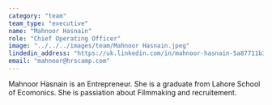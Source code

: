 ```yaml
---
category: "team"
team_type: "executive"
name: "Mahnoor Hasnain"
role: "Chief Operating Officer"
image: "../../../images/team/Mahnoor Hasnain.jpeg"
lindedin_address: "https://uk.linkedin.com/in/mahnoor-hasnain-5a87711b3"
email: "mahnoor@hrscamp.com"
---
```


Mahnoor Hasnain is an Entrepreneur. She is a graduate from Lahore School of Ecomonics. She is passiation about Filmmaking and recruitement.
